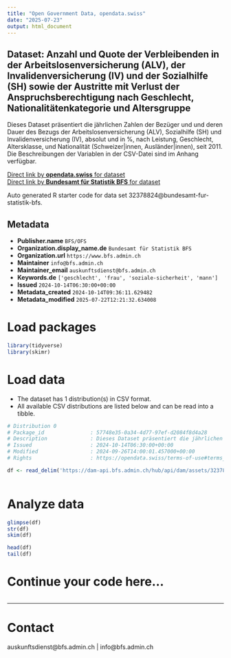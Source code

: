 ```yaml
---
title: "Open Government Data, opendata.swiss"
date: "2025-07-23"
output: html_document
---
```


## Dataset: Anzahl und Quote der Verbleibenden in der Arbeitslosenversicherung (ALV), der Invalidenversicherung (IV) und der Sozialhilfe (SH) sowie der Austritte mit Verlust der Anspruchsberechtigung nach Geschlecht, Nationalitätenkategorie und Altersgruppe

Dieses Dataset präsentiert die jährlichen Zahlen der Bezüger und und deren Dauer des Bezugs der Arbeitslosenversicherung (ALV), Sozialhilfe (SH) und Invalidenversicherung (IV), absolut und in %, nach Leistung, Geschlecht, Altersklasse, und Nationalität (Schweizer|innen, Ausländer|innen), seit 2011. Die Beschreibungen der Variablen in der CSV-Datei sind im Anhang verfügbar.

[Direct link by **opendata.swiss** for dataset](https://opendata.swiss/de/dataset/anzahl-und-quote-der-verbleibenden-in-der-arbeitslosenversicherung-alv-der-invalidenversicherun1)<br>
[Direct link by **Bundesamt für Statistik BFS** for dataset](https://www.bfs.admin.ch/asset/de/ts-x-13.06.02.11)

Auto generated R starter code for data set 32378824@bundesamt-fur-statistik-bfs.

## Metadata

- **Publisher.name** `BFS/OFS`
- **Organization.display_name.de** `Bundesamt für Statistik BFS`
- **Organization.url** `https://www.bfs.admin.ch`
- **Maintainer** `info@bfs.admin.ch`
- **Maintainer_email** `auskunftsdienst@bfs.admin.ch`
- **Keywords.de** `['geschlecht', 'frau', 'soziale-sicherheit', 'mann']`
- **Issued** `2024-10-14T06:30:00+00:00`
- **Metadata_created** `2024-10-14T09:36:11.629482`
- **Metadata_modified** `2025-07-22T12:21:32.634008`


# Load packages

```r

library(tidyverse)
library(skimr)

```

# Load data

-   The dataset has 1 distribution(s) in CSV format.
-   All available CSV distributions are listed below and can be read into a tibble.

```r

# Distribution 0
# Package_id               : 57748e35-0a34-4d77-97ef-d2084f8d4a28
# Description              : Dieses Dataset präsentiert die jährlichen Zahlen der Bezüger und und deren Dauer des Bezugs der Arbeitslosenversicherung (ALV), Sozialhilfe (SH) und Invalidenversicherung (IV), absolut und in %, nach Leistung, Geschlecht, Altersklasse, und Nationalität (Schweizer\innen, Ausländer\innen), seit 2011. Die Beschreibungen der Variablen in der CSV-Datei sind im Anhang verfügbar.
# Issued                   : 2024-10-14T06:30:00+00:00
# Modified                 : 2024-09-26T14:00:01.457000+00:00
# Rights                   : https://opendata.swiss/terms-of-use#terms_by_ask

df <- read_delim('https://dam-api.bfs.admin.ch/hub/api/dam/assets/32378835/master')



```

# Analyze data

```r

glimpse(df)
str(df)
skim(df)

head(df)
tail(df)

```

# Continue your code here...

```r

```

------------------------------------------------------------------------

# Contact

auskunftsdienst@bfs.admin.ch | info@bfs.admin.ch

